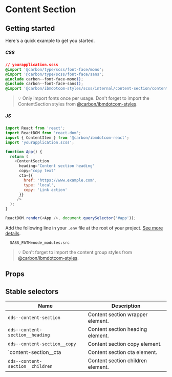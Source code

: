 
# Content Section

## Getting started

Here's a quick example to get you started.

##### CSS

```css
// yourapplication.scss
@import '@carbon/type/scss/font-face/mono';
@import '@carbon/type/scss/font-face/sans';
@include carbon--font-face-mono();
@include carbon--font-face-sans();
@import '@carbon/ibmdotcom-styles/scss/internal/content-section/content-section';
```

> 💡 Only import fonts once per usage. Don't forget to import the ContentSection
> styles from
> [@carbon/ibmdotcom-styles](https://github.com/carbon-design-system/carbon-for-ibm-dotcom/blob/v1/packages/styles).

##### JS

```javascript
import React from 'react';
import ReactDOM from 'react-dom';
import { ContentItem } from '@carbon/ibmdotcom-react';
import 'yourapplication.scss';

function App() {
  return (
    <ContentSection
      heading="Content section heading"
      copy="copy text"
      cta={{
        href: 'https://www.example.com',
        type: 'local',
        copy: 'Link action'
      }}
     />
  );
}

ReactDOM.render(<App />, document.querySelector('#app'));
```

Add the following line in your `.env` file at the root of your project.
[See more details](https://github.com/carbon-design-system/carbon-for-ibm-dotcom/tree/v1/packages/styles#usage).

```
  SASS_PATH=node_modules:src
```

> 💡 Don't forget to import the content group styles from
> [@carbon/ibmdotcom-styles](https://github.com/carbon-design-system/carbon-for-ibm-dotcom/blob/v1/packages/styles).

## Props

<Props of={ContentSection} />

## Stable selectors

| Name                               | Description                        |
| ---------------------------------- | ---------------------------------- |
| `dds--content-section`             | Content section wrapper element.   |
| `dds--content-section__heading`    | Content section heading element.   |
| `dds--content-section__copy`       | Content section copy element.      |
| `content-section__cta              | Content section cta element.       |
| `dds--content-section__children`   | Content section children element.  |

<Description markdown={contributing} />
